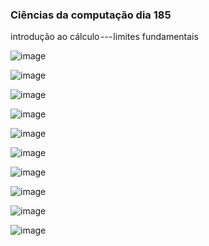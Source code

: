 




### Ciências da computação dia 185

introdução ao cálculo --- limites fundamentais

![image](https://cdn-images-1.medium.com/max/800/1*JiZyMp5_30D4ywKQWZSr8g.png)

![image](https://cdn-images-1.medium.com/max/800/1*fMOXddOQAvqCal-PGjkVjA.png)

![image](https://cdn-images-1.medium.com/max/800/1*J_bIHs6wlCptShkWda1tKQ.png)

![image](https://cdn-images-1.medium.com/max/800/1*b19kShS-W7-UaCEmtGO44A.png)

![image](https://cdn-images-1.medium.com/max/800/1*qWRSox5l9dyGdrDg8-Kfgw.png)

![image](https://cdn-images-1.medium.com/max/800/1*Yj74OGl2wkjUchRgsS2c_w.png)

![image](https://cdn-images-1.medium.com/max/800/1*fWZethQ9qjrsKph4Qf_FbA.png)

![image](https://cdn-images-1.medium.com/max/800/1*La9DPwNR70pkYzkT6n55sg.png)

![image](https://cdn-images-1.medium.com/max/800/1*-XV3HU-E0khFWXxAfLPP_A.png)

![image](https://cdn-images-1.medium.com/max/800/1*J_k1BaIAMpGKdPUOCIUDEg.png)


